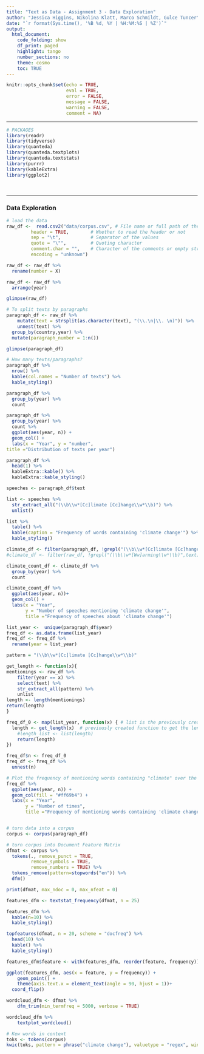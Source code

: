 ```yaml
---
title: "Text as Data - Assignment 3 - Data Exploration"
author: "Jessica Higgins, Nikolina Klatt, Marco Schmildt, Gulce Tuncer"
date: "`r format(Sys.time(), '%B %d, %Y | %H:%M:%S | %Z')`"
output:
  html_document:
    code_folding: show
    df_print: paged
    highlight: tango
    number_sections: no
    theme: cosmo
    toc: TRUE
---
```

  
<style>
div.answer {background-color:#f3f0ff; border-radius: 5px; padding: 20px;}
</style>

```r
knitr::opts_chunk$set(echo = TRUE,
                      eval = TRUE,
                      error = FALSE,
                      message = FALSE,
                      warning = FALSE,
                      comment = NA)
```


***

```r
# PACKAGES
library(readr)
library(tidyverse)
library(quanteda)
library(quanteda.textplots)
library(quanteda.textstats)
library(purrr)
library(kableExtra)
library(ggplot2)

```

<br>

***

### Data Exploration
```r
# load the data 
raw_df <-  read.csv2("data/corpus.csv", # File name or full path of the file
         header = TRUE,        # Whether to read the header or not
         sep = "\t",           # Separator of the values
         quote = "\"",         # Quoting character
         comment.char = "",    # Character of the comments or empty string 
         encoding = "unknown")

raw_df <- raw_df %>% 
  rename(number = X) 

raw_df <- raw_df %>% 
  arrange(year)

glimpse(raw_df)

```


```r
# To split texts by paragraphs 
paragraph_df <- raw_df %>% 
    mutate(text = strsplit(as.character(text), "(\\.\n|\\. \n)")) %>% 
    unnest(text) %>% 
  group_by(country,year) %>% 
  mutate(paragraph_number = 1:n())

glimpse(paragraph_df)
```


```r
# How many texts/paragraphs?
paragraph_df %>% 
  nrow() %>% 
  kable(col.names = "Number of texts") %>% 
  kable_styling()
```

```r
paragraph_df %>% 
  group_by(year) %>% 
  count
```
```r
paragraph_df %>% 
  group_by(year) %>% 
  count %>% 
  ggplot(aes(year, n)) +
  geom_col() +
  labs(x = "Year", y = "number",
title ="Distribution of texts per year")

```



```r
paragraph_df %>% 
  head(1) %>% 
  kableExtra::kable() %>% 
  kableExtra::kable_styling()
```

```r
speeches <- paragraph_df$text

list <- speeches %>% 
  str_extract_all("(\\b\\w*[Cc]limate [Cc]hange\\w*\\b)") %>% 
  unlist() 

list %>% 
  table() %>% 
  kable(caption = "Frequency of words containing 'climate change'") %>% 
  kable_styling()
```

```r
climate_df <- filter(paragraph_df, !grepl("(\\b\\w*[Cc]limate [Cc]hange\\w*\\b)",text))
#climate_df <- filter(raw_df, !grepl("(\\b\\w*[Ww]arming\\w*\\b)",text))

climate_count_df <- climate_df %>% 
  group_by(year) %>% 
  count

climate_count_df %>% 
  ggplot(aes(year, n))+
  geom_col() +
  labs(x = "Year",
       y = "Number of speeches mentioning 'climate change'",
       title ="Frequency of speeches about 'climate change'")

```

```r
list_year <-  unique(paragraph_df$year)
freq_df <- as.data.frame(list_year)
freq_df <- freq_df %>% 
  rename(year = list_year) 

pattern = "(\\b\\w*[Cc]limate [Cc]hange\\w*\\b)"

get_length <- function(x){
mentionings <- raw_df %>%
    filter(year == x) %>% 
    select(text) %>% 
    str_extract_all(pattern) %>% 
    unlist
length <- length(mentionings)
return(length)
}

freq_df_0 <- map(list_year, function(x) { # list is the previously created list 
  length <- get_length(x)  # previously created function to get the length
    #length_list <- list(length)
    return(length)
})

freq_df$n <- freq_df_0
freq_df <- freq_df %>% 
  unnest(n)

# Plot the frequency of mentioning words containing "climate" over the years
freq_df %>% 
  ggplot(aes(year, n)) +
  geom_col(fill = "#ff69b4") +
  labs(x = "Year",
       y = "Number of times",
       title ="Frequency of mentioning words containing 'climate change'")



```


```r
# turn data into a corpus
corpus <- corpus(paragraph_df)

# turn corpus into Document Feature Matrix
dfmat <- corpus %>% 
  tokens(., remove_punct = TRUE,
         remove_symbols = TRUE,
         remove_numbers = TRUE) %>%
  tokens_remove(pattern=stopwords("en")) %>% 
  dfm()

print(dfmat, max_ndoc = 0, max_nfeat = 0)
```

```r
features_dfm <- textstat_frequency(dfmat, n = 25)

features_dfm %>%
  kable(n=10) %>% 
  kable_styling()

```

```r
topfeatures(dfmat, n = 20, scheme = "docfreq") %>% 
  head(10) %>% 
  kable() %>% 
  kable_styling()

```

```r
features_dfm$feature <- with(features_dfm, reorder(feature, frequency))

ggplot(features_dfm, aes(x = feature, y = frequency)) +
    geom_point() + 
    theme(axis.text.x = element_text(angle = 90, hjust = 1))+
  coord_flip()
```

```r
wordcloud_dfm <- dfmat %>%
    dfm_trim(min_termfreq = 5000, verbose = TRUE)

wordcloud_dfm %>% 
    textplot_wordcloud()
```

```r
# Kew words in context
toks <- tokens(corpus)
kwic(toks, pattern = phrase("climate change"), valuetype = "regex", window = 3)

```
